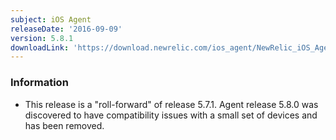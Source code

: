 ```yaml
---
subject: iOS Agent
releaseDate: '2016-09-09'
version: 5.8.1
downloadLink: 'https://download.newrelic.com/ios_agent/NewRelic_iOS_Agent_5.8.1.zip'
---
```


### Information

* This release is a "roll-forward" of release 5.7.1. Agent release 5.8.0 was discovered to have compatibility issues with a small set of devices and has been removed.
